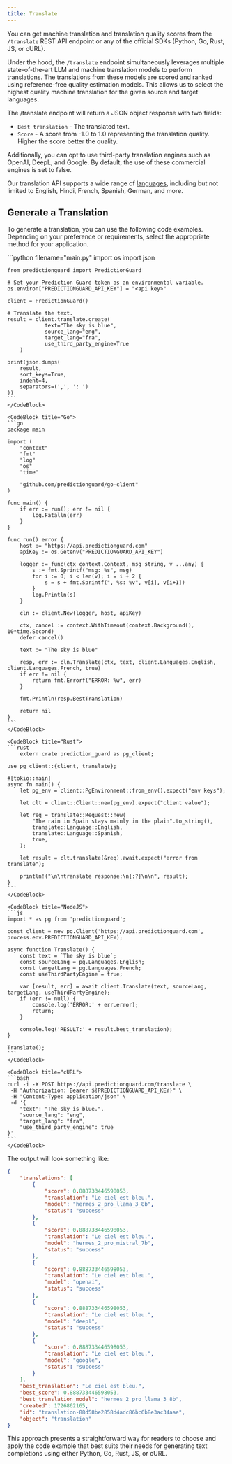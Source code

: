```yaml
---
title: Translate
---
```


You can get machine translation and translation quality scores from the
`/translate` REST API endpoint or any of the official SDKs (Python, Go, Rust,
JS, or cURL).

Under the hood, the `/translate` endpoint simultaneously leverages multiple
state-of-the-art LLM and machine translation models to perform translations. The
translations from these models are scored and ranked using reference-free quality
estimation models. This allows us to select the highest quality machine translation
for the given source and target languages.

The /translate endpoint will return a JSON object response with two fields:

- `Best translation` - The translated text.
- `Score` - A score from -1.0 to 1.0 representing the translation quality. Higher the score better the quality.

Additionally, you can opt to use third-party translation engines such as OpenAI, DeepL, and Google. 
By default, the use of these commercial engines is set to false. 

Our translation API supports a wide range of [languages](/options/enumerations),
including but not limited to English, Hindi, French, Spanish, German, and more.

## Generate a Translation

To generate a translation, you can use the following code examples. Depending on
your preference or requirements, select the appropriate method for your application.

<CodeBlocks>
    <CodeBlock title="Python">
    ```python filename="main.py"
    import os
    import json

    from predictionguard import PredictionGuard

    # Set your Prediction Guard token as an environmental variable.
    os.environ["PREDICTIONGUARD_API_KEY"] = "<api key>"
    
    client = PredictionGuard()

    # Translate the text.
    result = client.translate.create(
        		text="The sky is blue",
                source_lang="eng",
                target_lang="fra",
                use_third_party_engine=True
        )

    print(json.dumps(
        result,
        sort_keys=True,
        indent=4,
        separators=(',', ': ')
    ))
    ```
    </CodeBlock>

    <CodeBlock title="Go">
    ```go
    package main

    import (
        "context"
        "fmt"
        "log"
        "os"
        "time"

        "github.com/predictionguard/go-client"
    )

    func main() {
        if err := run(); err != nil {
            log.Fatalln(err)
        }
    }

    func run() error {
        host := "https://api.predictionguard.com"
        apiKey := os.Getenv("PREDICTIONGUARD_API_KEY")

        logger := func(ctx context.Context, msg string, v ...any) {
            s := fmt.Sprintf("msg: %s", msg)
            for i := 0; i < len(v); i = i + 2 {
                s = s + fmt.Sprintf(", %s: %v", v[i], v[i+1])
            }
            log.Println(s)
        }

        cln := client.New(logger, host, apiKey)

        ctx, cancel := context.WithTimeout(context.Background(), 10*time.Second)
        defer cancel()

        text := "The sky is blue"

        resp, err := cln.Translate(ctx, text, client.Languages.English, client.Languages.French, true)
        if err != nil {
            return fmt.Errorf("ERROR: %w", err)
        }

        fmt.Println(resp.BestTranslation)

        return nil
    }
    ```
    </CodeBlock>

    <CodeBlock title="Rust">
    ```rust
        extern crate prediction_guard as pg_client;

    use pg_client::{client, translate};

    #[tokio::main]
    async fn main() {
        let pg_env = client::PgEnvironment::from_env().expect("env keys");

        let clt = client::Client::new(pg_env).expect("client value");

        let req = translate::Request::new(
            "The rain in Spain stays mainly in the plain".to_string(),
            translate::Language::English,
            translate::Language::Spanish,
            true,
        );

        let result = clt.translate(&req).await.expect("error from translate");

        println!("\n\ntranslate response:\n{:?}\n\n", result);
    }
    ```
    </CodeBlock>

    <CodeBlock title="NodeJS">
    ```js
    import * as pg from 'predictionguard';

    const client = new pg.Client('https://api.predictionguard.com', process.env.PREDICTIONGUARD_API_KEY);

    async function Translate() {
        const text = `The sky is blue`;
        const sourceLang = pg.Languages.English;
        const targetLang = pg.Languages.French;
        const useThirdPartyEngine = true;

        var [result, err] = await client.Translate(text, sourceLang, targetLang, useThirdPartyEngine);
        if (err != null) {
            console.log('ERROR:' + err.error);
            return;
        }

        console.log('RESULT:' + result.best_translation);
    }

    Translate();
    ```
    </CodeBlock>

    <CodeBlock title="cURL">
    ```bash
    curl -i -X POST https://api.predictionguard.com/translate \
     -H "Authorization: Bearer ${PREDICTIONGUARD_API_KEY}" \
     -H "Content-Type: application/json" \
     -d '{
		"text": "The sky is blue.",
		"source_lang": "eng",
		"target_lang": "fra",
        "use_third_party_engine": true
	}'
    ```
    </CodeBlock>
</CodeBlocks>

The output will look something like:

```json
{
    "translations": [
        {
            "score": 0.888733446598053,
            "translation": "Le ciel est bleu.",
            "model": "hermes_2_pro_llama_3_8b",
            "status": "success"
        },
        {
            "score": 0.888733446598053,
            "translation": "Le ciel est bleu.",
            "model": "hermes_2_pro_mistral_7b",
            "status": "success"
        },
        {
            "score": 0.888733446598053,
            "translation": "Le ciel est bleu.",
            "model": "openai",
            "status": "success"
        },
        {
            "score": 0.888733446598053,
            "translation": "Le ciel est bleu.",
            "model": "deepl",
            "status": "success"
        },
        {
            "score": 0.888733446598053,
            "translation": "Le ciel est bleu.",
            "model": "google",
            "status": "success"
        }
    ],
    "best_translation": "Le ciel est bleu.",
    "best_score": 0.888733446598053,
    "best_translation_model": "hermes_2_pro_llama_3_8b",
    "created": 1726862165,
    "id": "translation-88d58be2858d4adc86bc6b8e3ac34aae",
    "object": "translation"
}
```

This approach presents a straightforward way for readers to choose and apply the
code example that best suits their needs for generating text completions using
either Python, Go, Rust, JS, or cURL.
